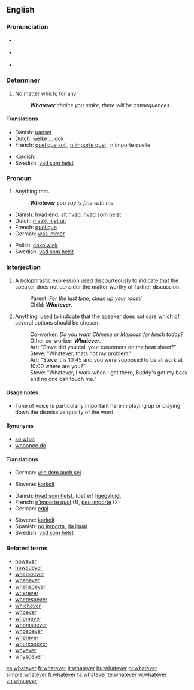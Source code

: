 ==English==

{{rank|George|influence|March|668|whatever|reach|secret|showed}}

===Pronunciation===
*{{a|RP}} {{IPA|/ʍɒtˈɛvə/}}
*{{a|GenAm}} {{IPA|/ʍɑtˈɛvɚ/}}
*{{audio|en-us-whatever.ogg|Audio (US)}}
*:{{rhymes|ɛvə(r)}}

===Determiner===
{{en-det}}

# No matter which; for any'
#: '''''Whatever''' choice you make, there will be consequences.''



====Translations====
{{trans-top|no matter which; for any}}
*Danish: [[uanset]]
*Dutch: [[welke ... ook]]
*French: [[quel que soit]], [[n'importe quel]] {{m}}, n'importe quelle {{f}}
{{trans-mid}}
*Kurdish: {{KUchar|[[هه‌رچی]]}}
*Swedish: [[vad som helst]]
{{trans-bottom}}

===Pronoun===
{{en-pron|desc=indefinite Pronoun}}

# Anything that.
#: '''''Whatever''' you say is fine with me.''

{{trans-top|anything}}
*Danish: [[hvad end]], [[alt hvad]], [[hvad som helst]]
*Dutch: [[maakt niet uit]]
*French: [[quoi que]]
*German: [[was immer]]
{{trans-mid}}
*Polish: [[cokolwiek]]
*Swedish: [[vad som helst]]
{{trans-bottom}}

===Interjection===
{{en-intj}}

# A [[holophrastic]] expression used discourteously to indicate that the speaker does not consider the matter worthy of further discussion.
#:Parent: ''For the last time, clean up your room!''
#:Child: '''''Whatever'''.''
# Anything; used to indicate that the speaker does not care which of several options should be chosen.
#:Co-worker: ''Do you want Chinese or Mexican for lunch today?''
#:Other co-worker: '''''Whatever'''.''
#:Art: "Steve did you call your customers on the heat sheet?"
#:Steve: "Whatever, thats not my problem."
#:Art: "Steve it is 10:45 and you were supposed to be at work at 10:00 where are you?"
#:Steve: "Whatever, I work when I get there, Buddy's got my back and no one can touch me."
====Usage notes====
*Tone of voice is particularly important here in playing up or playing down the dismissive quality of the word.

====Synonyms====
*[[so what]]
*[[whoopee do]]

====Translations====
{{trans-top|indicating the matter is not worthy of further discussion}}
*German: [[wie dem auch sei]]
{{trans-mid}}
*Slovene: [[karkoli]]
{{trans-bottom}}

{{trans-top|anything}}
*Danish: [[hvad som helst]], (det er) [[ligegyldigt]]
*French: [[n'importe quoi]] (1), [[peu importe]] (2)
*German: [[egal]]
{{trans-mid}}
*Slovene: [[karkoli]]
*Spanish: [[no importa]], [[da igual]]
*Swedish: [[vad som helst]]
{{trans-bottom}}

===Related terms===
*[[however]]
*[[howsoever]]
*[[whatsoever]]
*[[whenever]]
*[[whensoever]]
*[[wherever]]
*[[wheresoever]]
*[[whichever]]
*[[whoever]]
*[[whomever]]
*[[whomsoever]]
*[[whosoever]]
*[[wherever]]
*[[wheresoever]]
*[[whyever]]
*[[whysoever]]

[[es:whatever]]
[[fr:whatever]]
[[it:whatever]]
[[hu:whatever]]
[[pl:whatever]]
[[simple:whatever]]
[[fi:whatever]]
[[ta:whatever]]
[[te:whatever]]
[[vi:whatever]]
[[zh:whatever]]